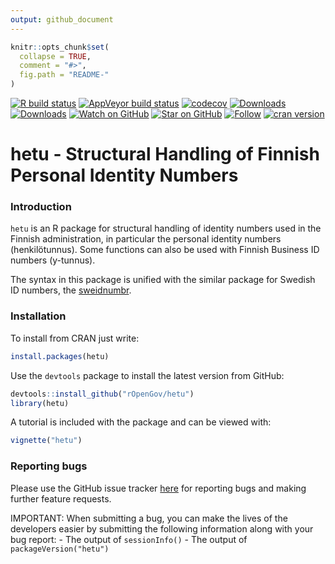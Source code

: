 ```yaml
---
output: github_document
---
```

  
```r
knitr::opts_chunk$set(
  collapse = TRUE,
  comment = "#>",
  fig.path = "README-"
)
```

<!-- README.md is generated from README.Rmd. Please edit that file -->

<!-- badges: start -->
  [![R build status](https://github.com/rOpenGov/hetu/workflows/R-CMD-check/badge.svg)](https://github.com/rOpenGov/hetu/actions)
  [![AppVeyor build status](https://ci.appveyor.com/api/projects/status/github/rOpenGov/hetu?branch=master&svg=true)](https://ci.appveyor.com/project/rOpenGov/hetu)
  [![codecov](https://codecov.io/gh/rOpenGov/hetu/branch/master/graph/badge.svg)](https://codecov.io/gh/rOpenGov/hetu)
  [![Downloads](http://cranlogs.r-pkg.org/badges/grand-total/hetu)](https://cran.r-project.org/package=hetu)
  [![Downloads](http://cranlogs.r-pkg.org/badges/hetu)](https://cran.r-project.org/package=hetu)
  [![Watch on GitHub][github-watch-badge]][github-watch]
  [![Star on GitHub][github-star-badge]][github-star]
  [![Follow](https://img.shields.io/twitter/follow/ropengov.svg?style=social)](https://twitter.com/intent/follow?screen_name=ropengov)
  [![cran version](http://www.r-pkg.org/badges/version/hetu)](http://cran.rstudio.com/web/packages/hetu)
  <!-- badges: end -->

<!--[![rstudio mirror downloads](http://cranlogs.r-pkg.org/badges/grand-total/hetu)](https://github.com/metacran/cranlogs.app)-->

hetu - Structural Handling of Finnish Personal Identity Numbers
==========

### Introduction

`hetu` is an R package for structural handling of identity numbers used in the Finnish administration, in particular the personal identity numbers (henkilötunnus). Some functions can also be used with Finnish Business ID numbers (y-tunnus).

The syntax in this package is unified with the similar package for Swedish ID numbers, the [sweidnumbr](https://github.com/rOpenGov/sweidnumbr).

### Installation

To install from CRAN just write:

```r
install.packages(hetu)
```

Use the `devtools` package to install the latest version from GitHub:
```r
devtools::install_github("rOpenGov/hetu")
library(hetu)
```

A tutorial is included with the package and can be viewed with:
```r
vignette("hetu")
```

### Reporting bugs

Please use the GitHub issue tracker [here](https://github.com/rOpenGov/hetu/issues) for reporting bugs and making further feature requests.

IMPORTANT: When submitting a bug, you can make the lives of the developers easier by submitting the following information along with your bug report:
- The output of `sessionInfo()`
- The output of `packageVersion("hetu")`


[github-watch-badge]: https://img.shields.io/github/watchers/ropengov/hetu.svg?style=social
[github-watch]: https://github.com/ropengov/hetu/watchers
[github-star-badge]: https://img.shields.io/github/stars/ropengov/hetu.svg?style=social
[github-star]: https://github.com/ropengov/hetu/stargazers
